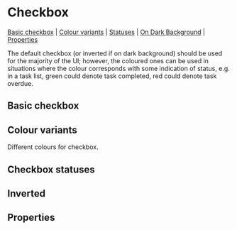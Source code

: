 
# Checkbox

[Basic checkbox](#basic-checkbox) | [Colour variants](#colour-variants) | [Statuses](#statuses) | [On Dark Background](#on-dark-background) | [Properties](#properties)

The default checkbox (or inverted if on dark background) should be used for the majority of the UI; however, the coloured ones can be used in situations where the colour corresponds with some indication of status, e.g. in a task list, green could denote task completed, red could denote task overdue.

## Basic checkbox

<Preview>
  <Story id="components-checkbox--basic-checkbox" />
</Preview>

## Colour variants

Different colours for checkbox.

<Preview>
<Story id="components-checkbox--colour-variants" />
</Preview>

## Checkbox statuses

<Preview>
<Story id="components-checkbox--disabled" />
<Story id="components-checkbox--checked" />
</Preview>

## Inverted

<Preview>
<Story id="components-checkbox--inverted" />
</Preview>

## Properties

<Props of={Checkbox} />
